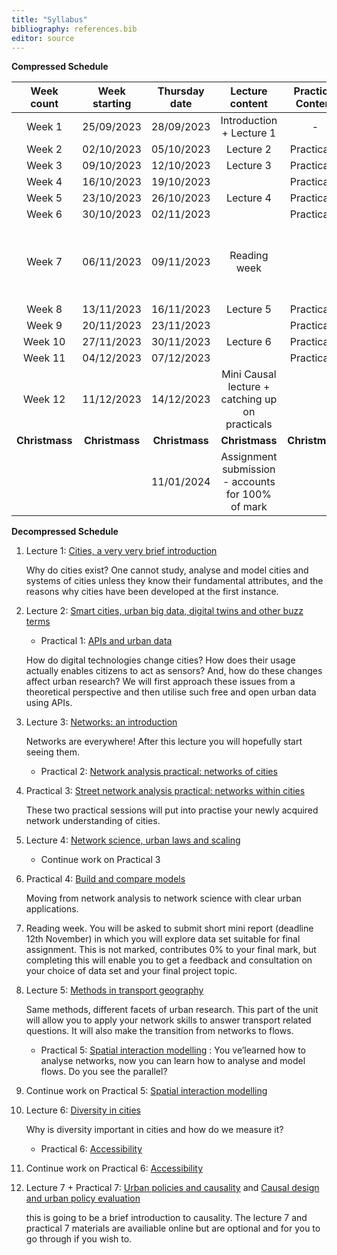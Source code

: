 ```yaml
---
title: "Syllabus"
bibliography: references.bib
editor: source
---
```

**Compressed Schedule** 

| **Week count** | **Week starting** | **Thursday date** |                **Lecture content**                | **Practical Content** | **Note**                                                 |
|:--------------:|:-----------------:|:-----------------:|:-------------------------------------------------:|:---------------------:|----------------------------------------------------------|
|     Week 1     |     25/09/2023    |     28/09/2023    |             Introduction + Lecture 1              |           -           |                                                          |
|     Week 2     |     02/10/2023    |     05/10/2023    |                     Lecture 2                     |      Practical 1      |                                                          |
|     Week 3     |     09/10/2023    |     12/10/2023    |                     Lecture 3                     |      Practical 2      |                                                          |
|     Week 4     |     16/10/2023    |     19/10/2023    |                                                   |      Practical 3      |                                                          |
|     Week 5     |     23/10/2023    |     26/10/2023    |                     Lecture 4                     |      Practical 3      |                                                          |
|     Week 6     |     30/10/2023    |     02/11/2023    |                                                   |      Practical 4      |                                                          |
|     Week 7     |     06/11/2023    |     09/11/2023    |                    Reading week                   |                       | Submission of data selection minireport by 12th November |
|     Week 8     |     13/11/2023    |     16/11/2023    |                     Lecture 5                     |      Practical 5      |                                                          |
|     Week 9     |     20/11/2023    |     23/11/2023    |                                                   |      Practical 5      |                                                          |
|     Week 10    |     27/11/2023    |     30/11/2023    |                     Lecture 6                     |      Practical 6      |                                                          |
|     Week 11    |     04/12/2023    |     07/12/2023    |                                                   |      Practical 6      |                                                          |
|     Week 12    |     11/12/2023    |     14/12/2023    |  Mini Causal lecture + catching up on practicals  |                       | Lecture 7 and   Practical 7 is optional          |
| **Christmass** |   **Christmass**  |   **Christmass**  |                   **Christmass**                  |     **Christmass**    |                      **Christmass**                      |
|                |                   |     11/01/2024    | Assignment submission - accounts for 100% of mark |                       |                                                          |

**Decompressed Schedule**

1.  Lecture 1: [Cities, a very very brief introduction](L1_why_cities.qmd){target="_blank"}

    Why do cities exist? One cannot study, analyse and model cities and systems of cities unless they know their fundamental attributes, and the reasons why cities have been developed at the first instance.

2.  Lecture 2: [Smart cities, urban big data, digital twins and other buzz terms](L2_smart_cities.qmd){target="_blank"}

    -   Practical 1: [APIs and urban data](P1_apis.Rmd){target="_blank"}

    <!-- 2. digital traces **P**: ??? think of traces -->

    <!-- 3. Social Media **P**: Twitter -->

    How do digital technologies change cities? How does their usage actually enables citizens to act as sensors? And, how do these changes affect urban research? We will first approach these issues from a theoretical perspective and then utilise such free and open urban data using APIs.

3.  Lecture 3: [Networks: an introduction](L3_intro_networks.qmd){target="_blank"}

    Networks are everywhere! After this lecture you will hopefully start seeing them.

    - Practical 2: [Network analysis practical: networks of cities](P2_network_analysis.Rmd){target="_blank"}

4.  Practical 3: [Street network analysis practical: networks within cities](P3_street_networks.Rmd){target="_blank"}

    These two practical sessions will put into practise your newly acquired network understanding of cities.

<!-- -   Csárdi, G., Nepusz, T., & Airoldi, E. M. (2016). Statistical network analysis with igraph. Springer. Available online at https://www.uni-due.de/hummell/sna/igraph/docs/.BookDraft-CsardiNepuszAiroldi2016.pdf. \[*methods*\] -->

<!-- -   Degree distribution (see help_degree_sistribution.Rmd) -->

5. Lecture 4: [Network science, urban laws and scaling](L4_network_science.qmd){target="_blank"}

    - Continue work on Practical 3

6.  Practical 4: [Build and compare models](P4_network_models.Rmd){target="_blank"}

    Moving from network analysis to network science with clear urban applications.
    
7.  Reading week. You will be asked to submit short mini report (deadline 12th November) in which you will explore data set suitable for final assignment. This is not marked, contributes 0% to your final mark, but completing this will enable you to get a feedback and consultation on your choice of data set and your final project topic.

8.  Lecture 5: [Methods in transport geography](L5_transport_geography.qmd){target="_blank"}

    Same methods, different facets of urban research. This part of the unit will allow you to apply your network skills to answer transport related questions. It will also make the transition from networks to flows.

    - Practical 5: [Spatial interaction modelling](P5_sim.Rmd){target="_blank"} : You ve'learned how to analyse networks, now you can learn how to analyse and 
    model flows. Do you see the parallel?

<!-- For spatial interactions: - Bettencourt 2021 8.1.3 for Maximum entropym radiation and a variant of urban scaling - https://www.nature.com/articles/nature10856 -->

<!-- For network analysis: - Barthelemy 2018 Ch. 7. It has examples for road and subway studies + some policy elements. No code. -->

<!-- 8.  Networks small scale / Spatial networks -->

<!--     -   https://cran.r-project.org/web/packages/sfnetworks/ -->

<!--     -   Boeing -->

<!--     -   https://osf.io/78yub/ -->

<!--     -   Lovelace's book, Geocomputation with R https://geocompr.robinlovelace.net/ -->

<!-- use sfnetworks as it contains igraph. Use the vignettes. https://cran.r-project.org/web/packages/sfnetworks/index.html -->

9.  Continue work on Practical 5: [Spatial interaction modelling](P5_sim.Rmd){target="_blank"}

<!-- @kolaczyk2020statistical Ch 9 -->

10.  Lecture 6: [Diversity in cities](L6_diversity.qmd){target="_blank"}

      Why is diversity important in cities and how do we measure it?
      
      - Practical 6: [Accessibility](P6_accessibility_full.Rmd){target="_blank"}

11.   Continue work on Practical 6: [Accessibility](P6_accessibility_full.Rmd){target="_blank"}

12. Lecture 7 + Practical 7: [Urban policies and causality](L6_Urban_policy___causal_design.pdf){target="_blank"} and [Causal design and urban policy evaluation](P7_causality.rmd){target="_blank"}

    this is going to be a brief introduction to causality. The lecture 7 and practical 7 materials are availiable online but are optional and for you to go through if you wish to.
